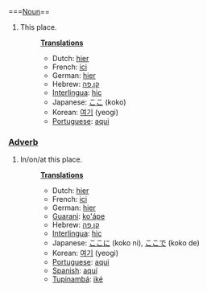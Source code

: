 ===[[Noun]]==
#This place.
#:'''[[Translation]]s'''
#:*Dutch: [[hier]]
#:*French: [[ici]]
#:*German: [[hier]]
#:*Hebrew: [[קן]],[[פה]]
#:*[[Interlingua]]: [[hic]]
#:*Japanese: [[ここ]] (koko)
#:*Korean: [[여기]] (yeogi)
#:*[[Portuguese]]: [[aqui]]
===[[Adverb]]===
#In/on/at this place.
#:'''[[Translation]]s'''
#:*Dutch: [[hier]]
#:*French: [[ici]]
#:*German: [[hier]]
#:*[[Guarani]]: [[ko'ápe]]
#:*Hebrew: [[קן]],[[פה]]
#:*[[Interlingua]]: [[hic]]
#:*Japanese: [[ここ]]に (koko ni), [[ここ]]で (koko de)
#:*Korean: [[여기]] (yeogi)
#:*[[Portuguese]]: [[aqui]]
#:*[[Spanish]]: [[aquí]]
#:*[[Tupinambá]]: [[iké]]